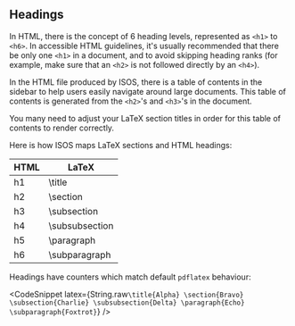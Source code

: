 ## Headings

In HTML, there is the concept of 6 heading levels, represented as `<h1>` to `<h6>`. In accessible HTML guidelines, it's usually recommended that there be only one `<h1>` in a document, and to avoid skipping heading ranks (for example, make sure that an `<h2>` is not followed directly by an `<h4>`).

In the HTML file produced by ISOS, there is a table of contents in the sidebar to help users easily navigate around large documents. This table of contents is generated from the `<h2>`'s and `<h3>`'s in the document.

You many need to adjust your LaTeX section titles in order for this table of contents to render correctly.

Here is how ISOS maps LaTeX sections and HTML headings:

| HTML | LaTeX          |
| ---- | -------------- |
| h1   | \title         |
| h2   | \section       |
| h3   | \subsection    |
| h4   | \subsubsection |
| h5   | \paragraph     |
| h6   | \subparagraph  |

Headings have counters which match default `pdflatex` behaviour:

<CodeSnippet
  latex={String.raw`
    \title{Alpha}
    \section{Bravo}
    \subsection{Charlie}
    \subsubsection{Delta}
    \paragraph{Echo}
    \subparagraph{Foxtrot}
  `}
/>
